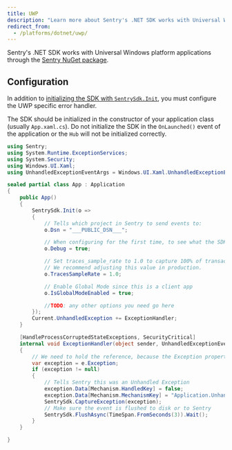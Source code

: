 ```yaml
---
title: UWP
description: "Learn more about Sentry's .NET SDK works with Universal Windows platform (UWP) applications."
redirect_from:
  - /platforms/dotnet/uwp/
---
```


Sentry's .NET SDK works with Universal Windows platform applications through the [Sentry NuGet package](https://www.nuget.org/packages/Sentry).

## Configuration

In addition to [initializing the SDK with `SentrySdk.Init`](/platforms/dotnet/), you must configure the UWP specific error handler.

<Note>

The SDK should be initialized in the constructor of your application class (usually `App.xaml.cs`). Do not initialize the SDK in the `OnLaunched()` event of the application or the `Hub` will not be initialized correctly.

</Note>

```csharp
using Sentry;
using System.Runtime.ExceptionServices;
using System.Security;
using Windows.UI.Xaml;
using UnhandledExceptionEventArgs = Windows.UI.Xaml.UnhandledExceptionEventArgs;

sealed partial class App : Application
{
    public App()
    {
        SentrySdk.Init(o => 
        {
            // Tells which project in Sentry to send events to:
            o.Dsn = "___PUBLIC_DSN___";

            // When configuring for the first time, to see what the SDK is doing:
            o.Debug = true;

            // Set traces_sample_rate to 1.0 to capture 100% of transactions for performance monitoring.
            // We recommend adjusting this value in production.
            o.TracesSampleRate = 1.0;

            // Enable Global Mode since this is a client app
            o.IsGlobalModeEnabled = true;

            //TODO: any other options you need go here
        });
        Current.UnhandledException += ExceptionHandler;
    }

    [HandleProcessCorruptedStateExceptions, SecurityCritical]
    internal void ExceptionHandler(object sender, UnhandledExceptionEventArgs e)
    {
        // We need to hold the reference, because the Exception property is cleared when accessed.
        var exception = e.Exception;
        if (exception != null)
        {
            // Tells Sentry this was an Unhandled Exception
            exception.Data[Mechanism.HandledKey] = false;
            exception.Data[Mechanism.MechanismKey] = "Application.UnhandledException";
            SentrySdk.CaptureException(exception);
            // Make sure the event is flushed to disk or to Sentry
            SentrySdk.FlushAsync(TimeSpan.FromSeconds(3)).Wait();
        }
    }

}
```

